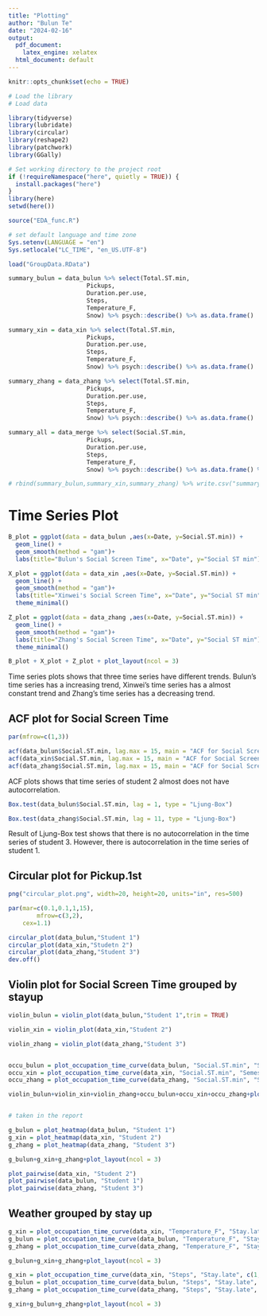 ```yaml
---
title: "Plotting"
author: "Bulun Te"
date: "2024-02-16"
output:
  pdf_document: 
    latex_engine: xelatex
  html_document: default
---
```


```r
knitr::opts_chunk$set(echo = TRUE)
```


```r

# Load the library  
# Load data

library(tidyverse)
library(lubridate)
library(circular)
library(reshape2)
library(patchwork)
library(GGally)

# Set working directory to the project root
if (!requireNamespace("here", quietly = TRUE)) {
  install.packages("here")
}
library(here)
setwd(here())

source("EDA_func.R")

# set default language and time zone
Sys.setenv(LANGUAGE = "en")
Sys.setlocale("LC_TIME", "en_US.UTF-8")

load("GroupData.RData")

```

```r

summary_bulun = data_bulun %>% select(Total.ST.min,
                      Pickups,
                      Duration.per.use,
                      Steps,
                      Temperature_F,
                      Snow) %>% psych::describe() %>% as.data.frame()

summary_xin = data_xin %>% select(Total.ST.min,
                      Pickups,
                      Duration.per.use,
                      Steps,
                      Temperature_F,
                      Snow) %>% psych::describe() %>% as.data.frame()

summary_zhang = data_zhang %>% select(Total.ST.min,
                      Pickups,
                      Duration.per.use,
                      Steps,
                      Temperature_F,
                      Snow) %>% psych::describe() %>% as.data.frame()

summary_all = data_merge %>% select(Social.ST.min,
                      Pickups,
                      Duration.per.use,
                      Steps,
                      Temperature_F,
                      Snow) %>% psych::describe() %>% as.data.frame() %>% write.csv("summary.csv")

# rbind(summary_bulun,summary_xin,summary_zhang) %>% write.csv("summary.csv")


```


# Time Series Plot

```r

B_plot = ggplot(data = data_bulun ,aes(x=Date, y=Social.ST.min)) + 
  geom_line() + 
  geom_smooth(method = "gam")+
  labs(title="Bulun's Social Screen Time", x="Date", y="Social ST min")

X_plot = ggplot(data = data_xin ,aes(x=Date, y=Social.ST.min)) +
  geom_line() + 
  geom_smooth(method = "gam")+
  labs(title="Xinwei's Social Screen Time", x="Date", y="Social ST min")+
  theme_minimal()

Z_plot = ggplot(data = data_zhang ,aes(x=Date, y=Social.ST.min)) +
  geom_line() + 
  geom_smooth(method = "gam")+
  labs(title="Zhang's Social Screen Time", x="Date", y="Social ST min")+
  theme_minimal()

B_plot + X_plot + Z_plot + plot_layout(ncol = 3)


```

Time series plots shows that three time series have different trends. Bulun's time series has a increasing trend, Xinwei's time series has a almost constant trend and Zhang's time series has a decreasing trend.


## ACF plot for Social Screen Time


```r

par(mfrow=c(1,3))

acf(data_bulun$Social.ST.min, lag.max = 15, main = "ACF for Social Screen Time for Student 1")
acf(data_xin$Social.ST.min, lag.max = 15, main = "ACF for Social Screen Time for Student 2")
acf(data_zhang$Social.ST.min, lag.max = 15, main = "ACF for Social Screen Time for Student 3")

```

ACF plots shows that time series of student 2 almost does not have autocorrelation.



```r

Box.test(data_bulun$Social.ST.min, lag = 1, type = "Ljung-Box")

Box.test(data_zhang$Social.ST.min, lag = 11, type = "Ljung-Box")

```

Result of Ljung-Box test shows that there is no autocorrelation in the time series of student 3. However, there is autocorrelation in the time series of student 1. 




## Circular plot for Pickup.1st

```r

png("circular_plot.png", width=20, height=20, units="in", res=500)

par(mar=c(0.1,0.1,1,15),
        mfrow=c(3,2),
    cex=1.1)

circular_plot(data_bulun,"Student 1")
circular_plot(data_xin,"Studetn 2")
circular_plot(data_zhang,"Student 3")
dev.off()

```


## Violin plot for Social Screen Time grouped by stayup

```r

violin_bulun = violin_plot(data_bulun,"Student 1",trim = TRUE)

violin_xin = violin_plot(data_xin,"Student 2")

violin_zhang = violin_plot(data_zhang,"Student 3")


occu_bulun = plot_occupation_time_curve(data_bulun, "Social.ST.min", "Semester", c(1, 0), c("blue", "red"),"Student 1")
occu_xin = plot_occupation_time_curve(data_xin, "Social.ST.min", "Semester", c(1, 0), c("blue", "red"),"Student 2")
occu_zhang = plot_occupation_time_curve(data_zhang, "Social.ST.min", "Semester", c(1, 0), c("blue", "red"),"Student 3")

violin_bulun+violin_xin+violin_zhang+occu_bulun+occu_xin+occu_zhang+plot_layout(ncol = 3)



```


```r

# taken in the report

g_bulun = plot_heatmap(data_bulun, "Student 1")
g_xin = plot_heatmap(data_xin, "Student 2")
g_zhang = plot_heatmap(data_zhang, "Student 3")

g_bulun+g_xin+g_zhang+plot_layout(ncol = 3)

```


```r

plot_pairwise(data_xin, "Student 2")
plot_pairwise(data_bulun, "Student 1")
plot_pairwise(data_zhang, "Student 3")


```


## Weather grouped by stay up

```r

g_xin = plot_occupation_time_curve(data_xin, "Temperature_F", "Stay.late", c(1, 0), c("blue", "red"),"Student 2")
g_bulun = plot_occupation_time_curve(data_bulun, "Temperature_F", "Stay.late", c(1, 0), c("blue", "red"),"Student 1")
g_zhang = plot_occupation_time_curve(data_zhang, "Temperature_F", "Stay.late", c(1, 0), c("blue", "red"),"Student 3")

g_bulun+g_xin+g_zhang+plot_layout(ncol = 3)

```

```r

g_xin = plot_occupation_time_curve(data_xin, "Steps", "Stay.late", c(1, 0), c("blue", "red"),"Student 2")
g_bulun = plot_occupation_time_curve(data_bulun, "Steps", "Stay.late", c(1, 0), c("blue", "red"),"Student 1")
g_zhang = plot_occupation_time_curve(data_zhang, "Steps", "Stay.late", c(1, 0), c("blue", "red"),"Student 3")

g_xin+g_bulun+g_zhang+plot_layout(ncol = 3)

```














